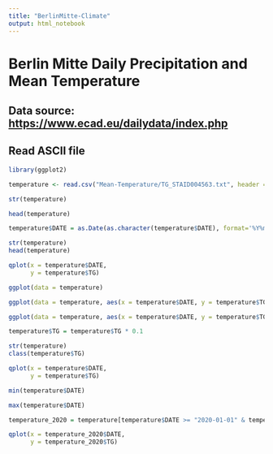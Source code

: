 ```yaml
---
title: "BerlinMitte-Climate"
output: html_notebook
---
```


# Berlin Mitte Daily Precipitation and Mean Temperature
## Data source: <https://www.ecad.eu/dailydata/index.php>

## Read ASCII file
```r
library(ggplot2)

temperature <- read.csv("Mean-Temperature/TG_STAID004563.txt", header = TRUE, sep = ",", skip = 18, na.strings = c("NA", " ", "-9999"))

str(temperature)

head(temperature)

temperature$DATE = as.Date(as.character(temperature$DATE), format='%Y%m%d')

str(temperature)
head(temperature)

qplot(x = temperature$DATE,
      y = temperature$TG)
```

```r
ggplot(data = temperature)

ggplot(data = temperature, aes(x = temperature$DATE, y = temperature$TG))

ggplot(data = temperature, aes(x = temperature$DATE, y = temperature$TG)) + geom_point()


```


```r
temperature$TG = temperature$TG * 0.1

str(temperature)
class(temperature$TG)

qplot(x = temperature$DATE,
      y = temperature$TG)

```

```r
min(temperature$DATE)
```
```r
max(temperature$DATE)
```
```r
temperature_2020 = temperature[temperature$DATE >= "2020-01-01" & temperature$DATE <= "2020-12-31",]

qplot(x = temperature_2020$DATE,
      y = temperature_2020$TG)

```






